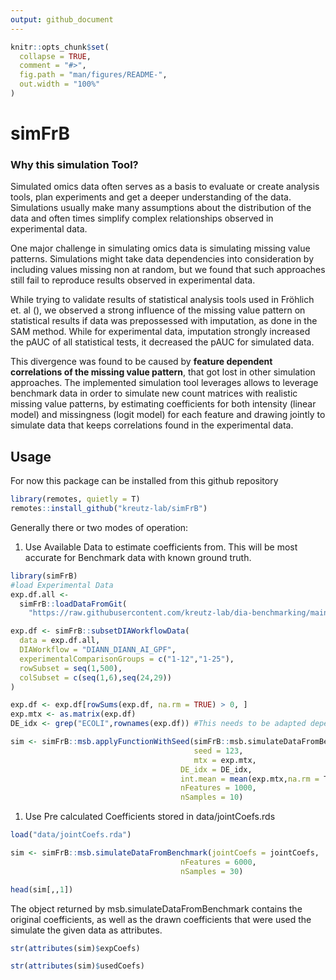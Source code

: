 ```yaml
---
output: github_document
---
```


<!-- README.md is generated from README.Rmd. Please edit that file -->

```r
knitr::opts_chunk$set(
  collapse = TRUE,
  comment = "#>",
  fig.path = "man/figures/README-",
  out.width = "100%"
)
```

# simFrB

### Why this simulation Tool?

Simulated omics data often serves as a basis to evaluate or create analysis tools, plan experiments and get a deeper understanding of the data. Simulations usually make many assumptions about the distribution of the data and often times simplify complex relationships observed in experimental data.

One major challenge in simulating omics data is simulating missing value patterns. Simulations might take data dependencies into consideration by including values missing non at random, but we found that such approaches still fail to reproduce results observed in experimental data.

While trying to validate results of statistical analysis tools used in Fröhlich et. al (), we observed a strong influence of the missing value pattern on statistical results if data was prepossessed with imputation, as done in the SAM method. While for experimental data, imputation strongly increased the pAUC of all statistical tests, it decreased the pAUC for simulated data.

This divergence was found to be caused by **feature dependent correlations of the missing value pattern**, that got lost in other simulation approaches. The implemented simulation tool leverages allows to leverage benchmark data in order to simulate new count matrices with realistic missing value patterns, by estimating coefficients for both intensity (linear model) and missingness (logit model) for each feature and drawing jointly to simulate data that keeps correlations found in the experimental data.

## Usage

For now this package can be installed from this github repository

```r
library(remotes, quietly = T)
remotes::install_github("kreutz-lab/simFrB")
```

Generally there or two modes of operation:

1.  Use Available Data to estimate coefficients from. This will be most accurate for Benchmark data with known ground truth.

```r
library(simFrB)
#load Experimental Data
exp.df.all <-
  simFrB::loadDataFromGit(
    "https://raw.githubusercontent.com/kreutz-lab/dia-benchmarking/main/data/diaWorkflowResults_allDilutions.rds")

exp.df <- simFrB::subsetDIAWorkflowData(
  data = exp.df.all,
  DIAWorkflow = "DIANN_DIANN_AI_GPF",
  experimentalComparisonGroups = c("1-12","1-25"),
  rowSubset = seq(1,500),
  colSubset = c(seq(1,6),seq(24,29))
)

exp.df <- exp.df[rowSums(exp.df, na.rm = TRUE) > 0, ]
exp.mtx <- as.matrix(exp.df)
DE_idx <- grep("ECOLI",rownames(exp.df)) #This needs to be adapted depending on how you know which feature is differentially expressed

sim <- simFrB::msb.applyFunctionWithSeed(simFrB::msb.simulateDataFromBenchmark,
                                         seed = 123,
                                         mtx = exp.mtx,
                                      DE_idx = DE_idx,
                                      int.mean = mean(exp.mtx,na.rm = T),
                                      nFeatures = 1000,
                                      nSamples = 10)
```

1.  Use Pre calculated Coefficients stored in data/jointCoefs.rds

```r
load("data/jointCoefs.rda")

sim <- simFrB::msb.simulateDataFromBenchmark(jointCoefs = jointCoefs,
                                      nFeatures = 6000,
                                      nSamples = 30)
```

```r
head(sim[,,1])
```

The object returned by msb.simulateDataFromBenchmark contains the original coefficients, as well as the drawn coefficients that were used the simulate the given data as attributes.

```r
str(attributes(sim)$expCoefs)
```

```r
str(attributes(sim)$usedCoefs)
```
